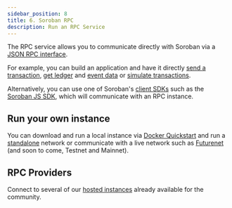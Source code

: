 ```yaml
---
sidebar_position: 8
title: 6. Soroban RPC 
description: Run an RPC Service
---
```


The RPC service allows you to communicate directly with Soroban via a [JSON RPC interface](https://soroban.stellar.org/api/). 

For example, you can build an application and have it directly [send a transaction](https://soroban.stellar.org/api/methods/sendTransaction), [get ledger](https://soroban.stellar.org/api/methods/getLedgerEntry) and [event data](https://soroban.stellar.org/api/methods/getEvents) or [simulate transactions](https://soroban.stellar.org/api/methods/simulateTransaction). 

Alternatively, you can use one of Soroban's [client SDKs](https://soroban.stellar.org/docs/category/sdks) such as the [Soroban JS SDK](https://soroban.stellar.org/docs/reference/sdks/js), which will communicate with an RPC instance.

## Run your own instance
You can download and run a local instance via [Docker Quickstart](https://github.com/stellar/quickstart) and run a [standalone] network or communicate with a live network such as [Futurenet] (and soon to come, Testnet and Mainnet).

[standalone]: deploy-to-a-local-network.mdx
[Futurenet]: ../reference/futurenet.mdx 

## RPC Providers
Connect to several of our [hosted instances] already available for the community. 

[hosted instances]: ../references/rpc-providers.mdx
